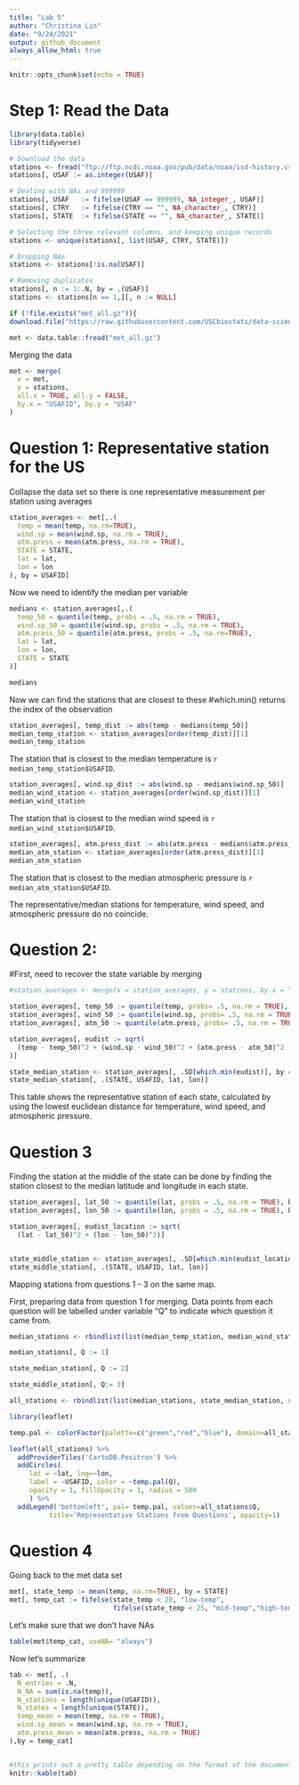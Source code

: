 ---
title: "Lab 5"
author: "Christina Lin"
date: "9/24/2021"
output: github_document
always_allow_html: true
---

```{r setup, include=FALSE}
knitr::opts_chunk$set(echo = TRUE)
```

# Step 1: Read the Data

```{r}
library(data.table)
library(tidyverse)

# Download the data
stations <- fread("ftp://ftp.ncdc.noaa.gov/pub/data/noaa/isd-history.csv")
stations[, USAF := as.integer(USAF)]

# Dealing with NAs and 999999
stations[, USAF   := fifelse(USAF == 999999, NA_integer_, USAF)]
stations[, CTRY   := fifelse(CTRY == "", NA_character_, CTRY)]
stations[, STATE  := fifelse(STATE == "", NA_character_, STATE)]

# Selecting the three relevant columns, and keeping unique records
stations <- unique(stations[, list(USAF, CTRY, STATE)])

# Dropping NAs
stations <- stations[!is.na(USAF)]

# Removing duplicates
stations[, n := 1:.N, by = .(USAF)]
stations <- stations[n == 1,][, n := NULL]

```


```{r}
if (!file.exists("met_all.gz")){
download.file("https://raw.githubusercontent.com/USCbiostats/data-science-data/master/02_met/met_all.gz", "met_all.gz", method="libcurl", timeout = 60)}

met <- data.table::fread("met_all.gz")

```


Merging the data

```{r}
met <- merge(
  x = met,
  y = stations,
  all.x = TRUE, all.y = FALSE,
  by.x = "USAFID", by.y = "USAF"
)
```


# Question 1: Representative station for the US

Collapse the data set so there is one representative measurement per station using averages

```{r}
station_averages <- met[,.(
  temp = mean(temp, na.rm=TRUE),
  wind.sp = mean(wind.sp, na.rm = TRUE),
  atm.press = mean(atm.press, na.rm = TRUE),
  STATE = STATE,
  lat = lat,
  lon = lon
), by = USAFID]
```


Now we need to identify the median per variable

```{r}
medians <- station_averages[,.(
  temp_50 = quantile(temp, probs = .5, na.rm = TRUE),
  wind.sp_50 = quantile(wind.sp, probs = .5, na.rm = TRUE),
  atm.press_50 = quantile(atm.press, probs = .5, na.rm=TRUE),
  lat = lat,
  lon = lon,
  STATE = STATE
)]

medians

```

Now we can find the stations that are closest to these
#which.min() returns the index of the observation

```{r}
station_averages[, temp_dist := abs(temp - medians$temp_50)]
median_temp_station <- station_averages[order(temp_dist)][1]
median_temp_station
```


The station that is closest to the median temperature is `r median_temp_station$USAFID`.


```{r}
station_averages[, wind.sp_dist := abs(wind.sp - medians$wind.sp_50)]
median_wind_station <- station_averages[order(wind.sp_dist)][1]
median_wind_station
```

The station that is closest to the median wind speed is `r median_wind_station$USAFID`.




```{r}
station_averages[, atm.press_dist := abs(atm.press - medians$atm.press_50)]
median_atm_station <- station_averages[order(atm.press_dist)][1]
median_atm_station
```

The station that is closest to the median atmospheric pressure is `r median_atm_station$USAFID`.


The representative/median stations for temperature, wind speed, and atmospheric pressure do no coincide.



# Question 2: 

#First, need to recover the state variable by merging

```{r}
#station_averages <- merge(x = station_averages, y = stations, by.x = "USAFID", by.y = "USAF", all.x = #TRUE, all.y = FALSE)

```


```{r}
station_averages[, temp_50 := quantile(temp, probs= .5, na.rm = TRUE), by = STATE]
station_averages[, wind_50 := quantile(wind.sp, probs= .5, na.rm = TRUE), by = STATE]
station_averages[, atm_50 := quantile(atm.press, probs= .5, na.rm = TRUE), by = STATE]
```


```{r}
station_averages[, eudist := sqrt(
  (temp - temp_50)^2 + (wind.sp - wind_50)^2 + (atm.press - atm_50)^2
)]

state_median_station <- station_averages[, .SD[which.min(eudist)], by = STATE]
state_median_station[, .(STATE, USAFID, lat, lon)]

```

This table shows the representative station of each state, calculated by using the lowest euclidean distance for temperature, wind speed, and atmospheric pressure. 




# Question 3

Finding the station at the middle of the state can be done by finding the station closest to the median latitude and longitude in each state. 

```{r}
station_averages[, lat_50 := quantile(lat, probs = .5, na.rm = TRUE), by = STATE]
station_averages[, lon_50 := quantile(lon, probs = .5, na.rm = TRUE), by = STATE]

station_averages[, eudist_location := sqrt(
  (lat - lat_50)^2 + (lon - lon_50)^2)]


state_middle_station <- station_averages[, .SD[which.min(eudist_location)], by = STATE]
state_middle_station[, .(STATE, USAFID, lat, lon)]
```


Mapping stations from questions 1 - 3 on the same map. 

First, preparing data from question 1 for merging. Data points from each question will be labelled under variable "Q" to indicate which question it came from. 

```{r}
median_stations <- rbindlist(list(median_temp_station, median_wind_station, median_atm_station), fill=TRUE)

median_stations[, Q := 1]

state_median_station[, Q := 2]

state_middle_station[, Q:= 3]

all_stations <- rbindlist(list(median_stations, state_median_station, state_middle_station), fill=TRUE)

```



```{r}
library(leaflet)

temp.pal <- colorFactor(palette=c("green","red","blue"), domain=all_stations$Q)

leaflet(all_stations) %>%
  addProviderTiles('CartoDB.Positron') %>%
  addCircles(
     lat = ~lat, lng=~lon,
     label = ~USAFID, color = ~temp.pal(Q),
     opacity = 1, fillOpacity = 1, radius = 500
     ) %>%
  addLegend('bottomleft', pal= temp.pal, values=all_stations$Q,
          title='Representative Stations from Questions', opacity=1)

```



# Question 4

Going back to the met data set
```{r}
met[, state_temp := mean(temp, na.rm=TRUE), by = STATE]
met[, temp_cat := fifelse(state_temp < 20, "low-temp",
                          fifelse(state_temp < 25, "mid-temp","high-temp"))]
```

Let's make sure that we don't have NAs

```{r}
table(met$temp_cat, useNA= "always")
```

Now let's summarize

```{r}
tab <- met[, .(
  N_entries = .N,
  N_NA = sum(is.na(temp)),
  N_stations = length(unique(USAFID)),
  N_states = length(unique(STATE)),
  temp_mean = mean(temp, na.rm = TRUE),
  wind.sp_mean = mean(wind.sp, na.rm = TRUE),
  atm.press_mean = mean(atm.press, na.rm = TRUE)
),by = temp_cat]


#this prints out a pretty table depending on the format of the document (prints a markdown table)
knitr::kable(tab)
```

